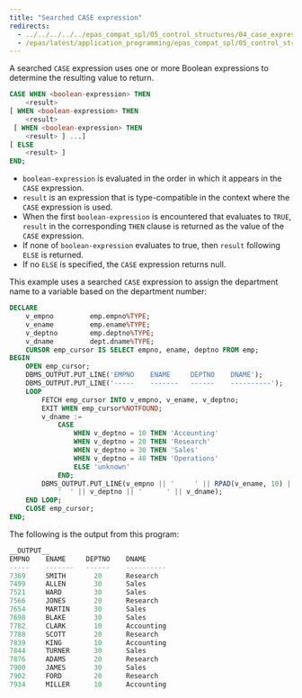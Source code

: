 ```yaml
---
title: "Searched CASE expression"
redirects:
  - ../../../../../epas_compat_spl/05_control_structures/04_case_expression/02_searched_case_expression #generated for docs/epas/reorg-role-use-case-mode
  - /epas/latest/application_programming/epas_compat_spl/05_control_structures/05_case_statement/02_searched_case_statement/
---
```


<div id="searched_case_expression" class="registered_link"></div>

A searched `CASE` expression uses one or more Boolean expressions to determine the resulting value to return.

```sql
CASE WHEN <boolean-expression> THEN
    <result>
[ WHEN <boolean-expression> THEN
    <result>
 [ WHEN <boolean-expression> THEN
    <result> ] ...]
[ ELSE
    <result> ]
END;
```

-  `boolean-expression` is evaluated in the order in which it appears in the `CASE` expression. 
-  `result` is an expression that is type-compatible in the context where the `CASE` expression is used. 
-  When the first `boolean-expression` is encountered that evaluates to `TRUE`, `result` in the corresponding `THEN` clause is returned as the value of the `CASE` expression. 
-  If none of `boolean-expression` evaluates to true, then `result` following `ELSE` is returned. 
-  If no `ELSE` is specified, the `CASE` expression returns null.

This example uses a searched `CASE` expression to assign the department name to a variable based on the department number:

```sql
DECLARE
    v_empno         emp.empno%TYPE;
    v_ename         emp.ename%TYPE;
    v_deptno        emp.deptno%TYPE;
    v_dname         dept.dname%TYPE;
    CURSOR emp_cursor IS SELECT empno, ename, deptno FROM emp;
BEGIN
    OPEN emp_cursor;
    DBMS_OUTPUT.PUT_LINE('EMPNO    ENAME     DEPTNO    DNAME');
    DBMS_OUTPUT.PUT_LINE('-----    -------   ------    ----------');
    LOOP
        FETCH emp_cursor INTO v_empno, v_ename, v_deptno;
        EXIT WHEN emp_cursor%NOTFOUND;
        v_dname :=
            CASE
                WHEN v_deptno = 10 THEN 'Accounting'
                WHEN v_deptno = 20 THEN 'Research'
                WHEN v_deptno = 30 THEN 'Sales'
                WHEN v_deptno = 40 THEN 'Operations'
                ELSE 'unknown'
            END;
        DBMS_OUTPUT.PUT_LINE(v_empno || '     ' || RPAD(v_ename, 10) ||
            '  ' || v_deptno || '      ' || v_dname);
    END LOOP;
    CLOSE emp_cursor;
END;
```

The following is the output from this program:

```sql
__OUTPUT__
EMPNO    ENAME     DEPTNO    DNAME
-----    -------   ------    ----------
7369     SMITH       20      Research
7499     ALLEN       30      Sales
7521     WARD        30      Sales
7566     JONES       20      Research
7654     MARTIN      30      Sales
7698     BLAKE       30      Sales
7782     CLARK       10      Accounting
7788     SCOTT       20      Research
7839     KING        10      Accounting
7844     TURNER      30      Sales
7876     ADAMS       20      Research
7900     JAMES       30      Sales
7902     FORD        20      Research
7934     MILLER      10      Accounting
```
